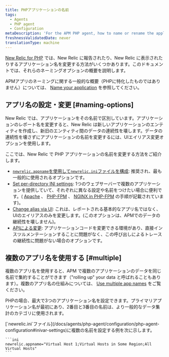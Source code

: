 ```yaml
---
title: PHPアプリケーションの名前
tags:
  - Agents
  - PHP agent
  - Configuration
metaDescription: 'For the APM PHP agent, how to name or rename the application''''s name as it''''s displayed in New Relic.'
freshnessValidatedDate: never
translationType: machine
---
```


[New Relic for PHP](/docs/agents/php-agent/getting-started/introduction-new-relic-php) では、New Relic に報告されたり、New Relic に表示されたりするアプリケーション名を変更する方法がいくつかあります。このドキュメントでは、それらのネーミングオプションの概要を説明します。

APMアプリのネーミングに関する一般的な概要（PHPに特化したものではありません）については、 [Name your application](/docs/agents/manage-apm-agents/app-naming/name-your-application) を参照してください。

## アプリ名の設定・変更 [#naming-options]

New Relic では、アプリケーションをその名前で区別しています。アプリケーションのレポート名を変更すると、New Relic は新しいアプリケーションのエンティティを作成し、新旧のエンティティ間のデータの連続性を壊します。データの連続性を壊さずにアプリケーションの名前を変更するには、UIエイリアス変更オプションを使用します。

ここでは、New Relic で PHP アプリケーションの名前を変更する方法をご紹介します。

* [`newrelic.appname`を使用して`newrelic.ini`ファイルを構成](/docs/agents/php-agent/configuration/php-agent-configuration#inivar-appname): 推奨され、最も一般的に使用されるオプションです。
* [Set per-directory INI settings](/docs/agents/php-agent/configuration/php-directory-ini-settings): 1つのウェブサーバーで複数のアプリケーションを提供していて、それぞれに異なる設定や名前をつけたい場合に便利です。( [Apache](/docs/agents/php-agent/configuration/php-directory-ini-settings#perdir-apache) 、 [PHP-FPM](/docs/agents/php-agent/configuration/php-directory-ini-settings#php-fpm_per-dir) 、 [NGINX in PHP-FPM](/docs/agents/php-agent/configuration/php-directory-ini-settings#PHP-FPM_nginix) の手順が記載されています)。
* [Change alias via UI](/docs/agents/manage-apm-agents/app-naming/name-your-application#app-alias): これは、レポートされる基本的なアプリ名ではなく、UIのエイリアスのみを変更します。(このオプションは、APMでのデータの継続性を壊しません)。
* [APIによる変更](/docs/agents/php-agent/php-agent-api/newrelic_set_appname): アプリケーションコードを変更できる環境があり、直接インスツルメンテーションすることに問題がなく、この呼び出しによるトレースの継続性に問題がない場合のオプションです。

## 複数のアプリ名を使用する [#multiple]

複数のアプリ名を使用すると、APM で複数のアプリケーションのデータを同じ名前で集約することができます（"rolling up" your data と呼ばれることもあります）。複数のアプリ名の仕組みについては、 [Use multiple app names](/docs/agents/manage-apm-agents/app-naming/use-multiple-names-app) をご覧ください。

PHPの場合、最大で3つのアプリケーション名を設定できます。プライマリアプリケーション名が最初にあり、2番目と3番目の名前は、より一般的なデータ集計のカテゴリに使用されます。

<CollapserGroup>
  <Collapser
    id="example"
    title="PHP設定ファイルの例"
  >
    [`newrelic.ini`ファイル](/docs/agents/php-agent/configuration/php-agent-configuration#inivar-settings)に複数の名前を設定する例を次に示します。

    ```ini
    newrelic.appname="Virtual Host 1;Virtual Hosts in Some Region;All Virtual Hosts"
    ```
  </Collapser>
</CollapserGroup>
